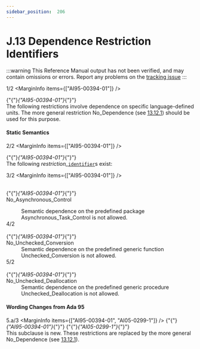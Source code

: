```yaml
---
sidebar_position:  206
---
```


# J.13 Dependence Restriction Identifiers

:::warning
This Reference Manual output has not been verified,
and may contain omissions or errors.
Report any problems on the [tracking issue](https://github.com/ada-lang-io/ada-lang-io/issues/20)
:::


<MarginText>1/2</MarginText>
<MarginInfo items={["AI95-00394-01"]} />
<p>{"{"}<em>{"AI95-00394-01"}</em>{"}"} <br />The following restrictions involve dependence on specific language-defined units. The more general restriction No_Dependence (see <a href="../AA-13/AA-13.12#Subclause_13.12.1">13.12.1</a>) should be used for this purpose. <br /></p>


#### Static Semantics

<MarginText>2/2</MarginText>
<MarginInfo items={["AI95-00394-01"]} />
<p>{"{"}<em>{"AI95-00394-01"}</em>{"}"} <br />The following <em>restriction_</em><code><a href="../AA-2/AA-2.3#S0002">identifier</a></code>s exist:<br /></p>

<MarginText>3/2</MarginText>
<MarginInfo items={["AI95-00394-01"]} />
<dt><br/>{"{"}<em>{"AI95-00394-01"}</em>{"}"} <br />No_Asynchronous_Control </dt>
<dl>
<dd>Semantic dependence on the predefined package Asynchronous_Task_Control is not allowed.<br /></dd>
<MarginText>4/2</MarginText>
<MarginInfo items={["AI95-00394-01"]} />
<dt><br/>{"{"}<em>{"AI95-00394-01"}</em>{"}"} <br />No_Unchecked_Conversion </dt>
<dd>Semantic dependence on the predefined generic function Unchecked_Conversion is not allowed.<br /></dd>
<MarginText>5/2</MarginText>
<MarginInfo items={["AI95-00394-01"]} />
<dt><br/>{"{"}<em>{"AI95-00394-01"}</em>{"}"} <br />No_Unchecked_Deallocation </dt>
<dd>Semantic dependence on the predefined generic procedure Unchecked_Deallocation is not allowed.<br /></dd>
</dl>

#### Wording Changes from Ada 95

<MarginText>5.a/3</MarginText>
<MarginInfo items={["AI95-00394-01", "AI05-0299-1"]} />
<Admonition type="aarm" aarm="note" title="Note: ">
{"{"}<em>{"AI95-00394-01"}</em>{"}"} {"{"}<em>{"AI05-0299-1"}</em>{"}"} <br />This subclause is new. These restrictions are replaced by the more general No_Dependence (see <a href="../AA-13/AA-13.12#Subclause_13.12.1">13.12.1</a>). <br /></Admonition>


